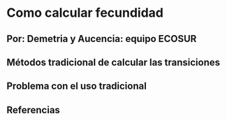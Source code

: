 # Como calcular fecundidad

## Por: Demetria y Aucencia: equipo ECOSUR

## Métodos tradicional de calcular las transiciones



## Problema con el uso tradicional




## Referencias
